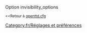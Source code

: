 {{fr/Amorce}}
Option invisibility_options

<small><<Retour à [[fr/Archive/Manual/Settings/Openttd.cfg|openttd.cfg]]</small>
[[Category:fr/Réglages et préférences]]